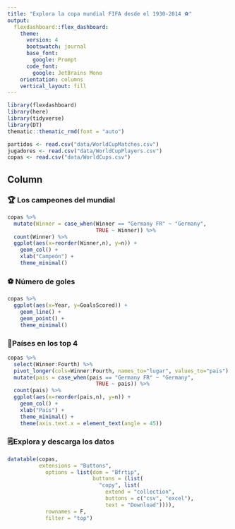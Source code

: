 ```yaml
---
title: "Explora la copa mundial FIFA desde el 1930-2014 ⚽"
output: 
  flexdashboard::flex_dashboard:
    theme:
      version: 4
      bootswatch: journal
      base_font:
        google: Prompt
      code_font:
        google: JetBrains Mono
    orientation: columns
    vertical_layout: fill
---
```



```r
library(flexdashboard)
library(here)
library(tidyverse)
library(DT)
thematic::thematic_rmd(font = "auto")

partidos <- read.csv("data/WorldCupMatches.csv")
jugadores <- read.csv("data/WorldCupPlayers.csv")
copas <- read.csv("data/WorldCups.csv")
```

Column {data-width=650 .tabset}
-----------------------------------------------------------------------

### 🏆 Los campeones del mundial

```r
copas %>% 
  mutate(Winner = case_when(Winner == "Germany FR" ~ "Germany",
                            TRUE ~ Winner)) %>% 
  count(Winner) %>% 
  ggplot(aes(x=reorder(Winner,n), y=n)) +
    geom_col() +
    xlab("Campeón") +
    theme_minimal() 
```

### ⚽ Número de goles

```r
copas %>% 
  ggplot(aes(x=Year, y=GoalsScored)) +
    geom_line() +
    geom_point() +
    theme_minimal() 
```

### 🏅Países en los top 4 

```r
copas %>% 
  select(Winner:Fourth) %>% 
  pivot_longer(cols=Winner:Fourth, names_to="lugar", values_to="pais") %>% 
  mutate(pais = case_when(pais == "Germany FR" ~ "Germany",
                            TRUE ~ pais)) %>% 
  count(pais) %>% 
  ggplot(aes(x=reorder(pais,n), y=n)) +
    geom_col() +
    xlab("País") +
    theme_minimal() +
    theme(axis.text.x = element_text(angle = 45)) 
```

### 🗒️Explora y descarga los datos

```r
datatable(copas,
          extensions = "Buttons", 
            options = list(dom = "Bfrtip", 
                           buttons = (list(
                             "copy", list(
                               extend = "collection", 
                               buttons = c("csv", "excel"), 
                               text = "Download")))), 
            rownames = F, 
            filter = "top")
```
